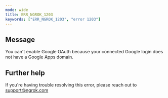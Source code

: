```yaml
---
mode: wide
title: ERR_NGROK_1203
keywords: ["ERR_NGROK_1203", "error 1203"]
---
```


## Message

You can't enable Google OAuth because your connected Google login does not have a Google Apps domain.

## Further help

If you're having trouble resolving this error, please reach out to [support@ngrok.com](mailto:support@ngrok.com?subject=Help%20with%20ERR_NGROK_1203)
